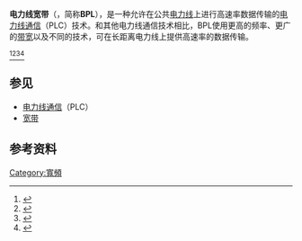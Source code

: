 {{请求翻译}}
{{NoteTA
|G1=IT
}}
'''电力线宽带'''（{{lang-en|Broadband over power lines}}，简称'''BPL'''），是一种允许在公共[[电力线|电力线]]上进行高速率数据传输的[[电力线通信|电力线通信]]（PLC）技术。和其他电力线通信技术相比，BPL使用更高的频率、更广的[[带宽|带宽]]以及不同的技术，可在长距离电力线上提供高速率的数据传输。

<ref>{{cite web|title=美国德州叫停电力线上网 全美部署已几无可能|url=http://tech.qq.com/a/20080508/000268.htm|website=腾讯科技|accessdate=2017-10-06|date=2008-05-08|archive-date=2017-10-07|archive-url=https://web.archive.org/web/20171007021949/http://tech.qq.com/a/20080508/000268.htm|dead-url=no}}</ref><ref>{{cite journal|title=电力线上网迷局|journal=中国信息化|date=2008|volume=11|url=http://d.wanfangdata.com.cn/periodical/zgxxh200811028|accessdate=2017-10-06|author=郭娟|archive-date=2017-10-07|archive-url=https://web.archive.org/web/20171007023016/http://d.wanfangdata.com.cn/periodical/zgxxh200811028|dead-url=no}}</ref><ref>{{cite web|title=福建电力宽带BPL实现“四网合一”|url=https://www.chinanews.com/it/2010/07-17/2407801.shtml|website=中国新闻网|accessdate=2017-10-06|date=2010-07-17|author1=中新社福州|author2=张彩林|archive-date=2017-10-07|archive-url=https://web.archive.org/web/20171007021308/https://www.chinanews.com/it/2010/07-17/2407801.shtml|dead-url=no}}</ref><ref>{{cite web|title=中兴发布黑科技产品：电线传输4G信号|url=https://tech.huanqiu.com/news/2016-02/8556228.html|website=环球网·科技|accessdate=2017-10-06|date=2016-02-17|author=网优雇佣军|archive-date=2017-10-07|archive-url=https://web.archive.org/web/20171007021715/https://tech.huanqiu.com/news/2016-02/8556228.html|dead-url=no}}</ref>

==参见==
*[[电力线通信|电力线通信]]（PLC）
*[[宽带|宽带]]
==参考资料==
{{reflist}}

[[Category:寬頻|Category:寬頻]]
